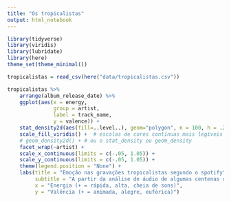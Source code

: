 ```yaml
---
title: "Os tropicalistas"
output: html_notebook
---
```


```r
library(tidyverse)
library(viridis)
library(lubridate)
library(here)
theme_set(theme_minimal())
```

```r
tropicalistas = read_csv(here("data/tropicalistas.csv"))
```

```r
tropicalistas %>% 
    arrange(album_release_date) %>% 
    ggplot(aes(x = energy, 
               group = artist,
               label = track_name,
               y = valence)) + 
    stat_density2d(aes(fill=..level..), geom="polygon", n = 100, h = .25) +
    scale_fill_viridis() +  # escalas de cores contínuas mais legíveis que as default
    # geom_density2d() + # ou o stat_density ou geom_density
    facet_wrap(~artist) + 
    scale_x_continuous(limits = c(-.05, 1.05)) + 
    scale_y_continuous(limits = c(-.05, 1.05)) + 
    theme(legend.position = "None") + 
    labs(title = "Emoção nas gravações tropicalistas segundo o spotify", 
         subtitle = "A partir da análise de áudio de algumas centenas de faixas de cada um", 
         x = "Energia (+ = rápida, alta, cheia de sons)", 
         y = "Valência (+ = animada, alegre, eufórica)")

```

